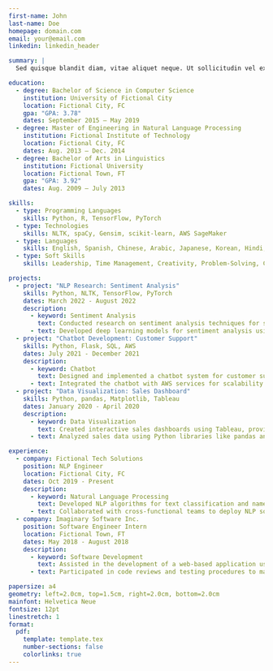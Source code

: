 ```yaml
---
first-name: John
last-name: Doe
homepage: domain.com
email: your@email.com
linkedin: linkedin_header

summary: |
  Sed quisque blandit diam, vitae aliquet neque. Ut sollicitudin vel ex at hendrerit. Nulla ultricies sem et luctus. Integer gravida risus vel elit faucibus convallis. Maecenas varius eget metus nec mollis. Cras at leo varius, viverra justo nec, auctor sapien. Nullam semper mauris vel est vehicula, sit amet consectetur purus tincidunt.

education:
  - degree: Bachelor of Science in Computer Science
    institution: University of Fictional City
    location: Fictional City, FC
    gpa: "GPA: 3.78"
    dates: September 2015 — May 2019
  - degree: Master of Engineering in Natural Language Processing
    institution: Fictional Institute of Technology
    location: Fictional City, FC
    dates: Aug. 2013 — Dec. 2014
  - degree: Bachelor of Arts in Linguistics
    institution: Fictional University
    location: Fictional Town, FT
    gpa: "GPA: 3.92"
    dates: Aug. 2009 — July 2013

skills:
  - type: Programming Languages
    skills: Python, R, TensorFlow, PyTorch
  - type: Technologies
    skills: NLTK, spaCy, Gensim, scikit-learn, AWS SageMaker
  - type: Languages
    skills: English, Spanish, Chinese, Arabic, Japanese, Korean, Hindi, Bengali
  - type: Soft Skills
    skills: Leadership, Time Management, Creativity, Problem-Solving, Collaboration

projects:
  - project: "NLP Research: Sentiment Analysis"
    skills: Python, NLTK, TensorFlow, PyTorch
    dates: March 2022 ‐ August 2022
    description:
      - keyword: Sentiment Analysis
        text: Conducted research on sentiment analysis techniques for social media data, achieving 85% accuracy on a test dataset.
      - text: Developed deep learning models for sentiment analysis using both TensorFlow and PyTorch frameworks.
  - project: "Chatbot Development: Customer Support"
    skills: Python, Flask, SQL, AWS
    dates: July 2021 - December 2021
    description:
      - keyword: Chatbot
        text: Designed and implemented a chatbot system for customer support, reducing response time by 40% and increasing customer satisfaction.
      - text: Integrated the chatbot with AWS services for scalability and reliability.
  - project: "Data Visualization: Sales Dashboard"
    skills: Python, pandas, Matplotlib, Tableau
    dates: January 2020 - April 2020
    description:
      - keyword: Data Visualization
        text: Created interactive sales dashboards using Tableau, providing actionable insights to the sales team for decision-making.
      - text: Analyzed sales data using Python libraries like pandas and Matplotlib to identify trends and patterns.

experience:
  - company: Fictional Tech Solutions
    position: NLP Engineer
    location: Fictional City, FC
    dates: Oct 2019 - Present
    description:
      - keyword: Natural Language Processing
        text: Developed NLP algorithms for text classification and named entity recognition, contributing to a 30% improvement in document processing efficiency.
      - text: Collaborated with cross-functional teams to deploy NLP solutions in production environments, ensuring scalability and performance.
  - company: Imaginary Software Inc.
    position: Software Engineer Intern
    location: Fictional Town, FT
    dates: May 2018 - August 2018
    description:
      - keyword: Software Development
        text: Assisted in the development of a web-based application using Java Spring framework, contributing to the implementation of new features and bug fixes.
      - text: Participated in code reviews and testing procedures to maintain code quality and reliability.

papersize: a4
geometry: left=2.0cm, top=1.5cm, right=2.0cm, bottom=2.0cm
mainfont: Helvetica Neue
fontsize: 12pt
linestretch: 1
format:
  pdf:
    template: template.tex
    number-sections: false
    colorlinks: true
---
```

